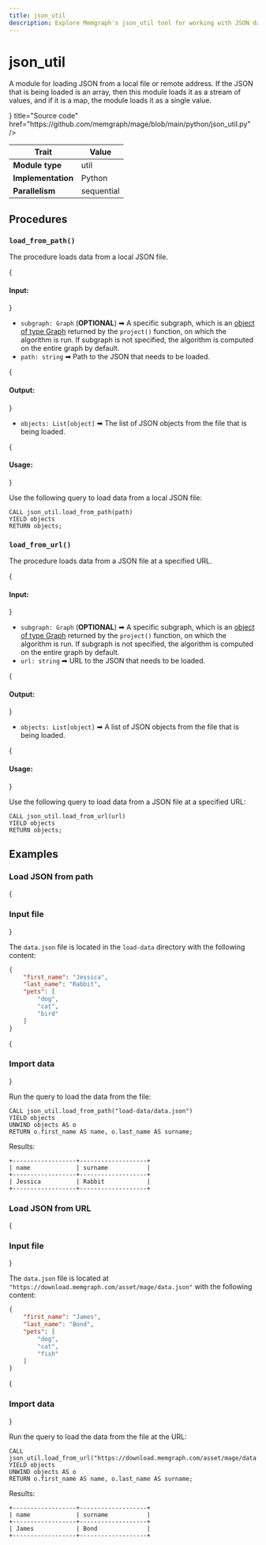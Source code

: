 ```yaml
---
title: json_util
description: Explore Memgraph's json_util tool for working with JSON data within graphs. Learn how to work with JSON data using tutorials and documentation in Memgraph.
---
```



# json_util

A module for loading JSON from a local file or remote address. If the JSON that
is being loaded is an array, then this module loads it as a stream of values,
and if it is a map, the module loads it as a single value.

<Cards>
  <Cards.Card
    icon={<GitHub />}
    title="Source code"
    href="https://github.com/memgraph/mage/blob/main/python/json_util.py"
  />
</Cards>

| Trait               | Value      |
| ------------------- | ---------- |
| **Module type**     | util       |
| **Implementation**  | Python     |
| **Parallelism**     | sequential |

## Procedures

### `load_from_path()`

The procedure loads data from a local JSON file.

{<h4 className="custom-header"> Input: </h4>}

- `subgraph: Graph` (**OPTIONAL**) ➡ A specific subgraph, which is an [object of type Graph](/advanced-algorithms/run-algorithms#run-procedures-on-subgraph) returned by the `project()` function, on which the algorithm is run. 
If subgraph is not specified, the algorithm is computed on the entire graph by default.
- `path: string` ➡ Path to the JSON that needs to be loaded.

{<h4 className="custom-header"> Output: </h4>}

- `objects: List[object]` ➡ The list of JSON objects from the file that is being loaded.

{<h4 className="custom-header"> Usage: </h4>}

Use the following query to load data from a local JSON file:

```cypher
CALL json_util.load_from_path(path) 
YIELD objects
RETURN objects;
```

### `load_from_url()`

The procedure loads data from a JSON file at a specified URL.

{<h4 className="custom-header"> Input: </h4>}

- `subgraph: Graph` (**OPTIONAL**) ➡ A specific subgraph, which is an [object of type Graph](/advanced-algorithms/run-algorithms#run-procedures-on-subgraph) returned by the `project()` function, on which the algorithm is run. 
If subgraph is not specified, the algorithm is computed on the entire graph by default.
- `url: string` ➡ URL to the JSON that needs to be loaded.

{<h4 className="custom-header"> Output: </h4>}

- `objects: List[object]` ➡ A list of JSON objects from the file that is being loaded.

{<h4 className="custom-header"> Usage: </h4>}

Use the following query to load data from a JSON file at a specified URL:

```cypher
CALL json_util.load_from_url(url) 
YIELD objects
RETURN objects;
```

## Examples

### Load JSON from path

<Steps>

{<h3 className="custom-header"> Input file </h3>}

The `data.json` file is located in the `load-data` directory with the following
content:

```json
{
	"first_name": "Jessica",
	"last_name": "Rabbit",
	"pets": [
		"dog",
		"cat",
		"bird"
	]
}
```

{<h3 className="custom-header"> Import data </h3>}

Run the query to load the data from the file:

```cypher
CALL json_util.load_from_path("load-data/data.json") 
YIELD objects
UNWIND objects AS o
RETURN o.first_name AS name, o.last_name AS surname;
```

Results:

```plaintext
+------------------+-------------------+
| name             | surname           |
+------------------+-------------------+
| Jessica          | Rabbit            |
+------------------+-------------------+
```
</Steps>

### Load JSON from URL

<Steps>

{<h3 className="custom-header"> Input file </h3>}

The `data.json` file is located at `"https://download.memgraph.com/asset/mage/data.json"` with the following
content:

```json
{
	"first_name": "James",
	"last_name": "Bond",
	"pets": [
		"dog",
		"cat",
		"fish"
	]
}
```

{<h3 className="custom-header"> Import data </h3>}

Run the query to load the data from the file at the URL:

```cypher
CALL json_util.load_from_url("https://download.memgraph.com/asset/mage/data.json") 
YIELD objects
UNWIND objects AS o
RETURN o.first_name AS name, o.last_name AS surname;
```

Results:

```plaintext
+------------------+-------------------+
| name             | surname           |
+------------------+-------------------+
| James            | Bond              |
+------------------+-------------------+
```
</Steps>